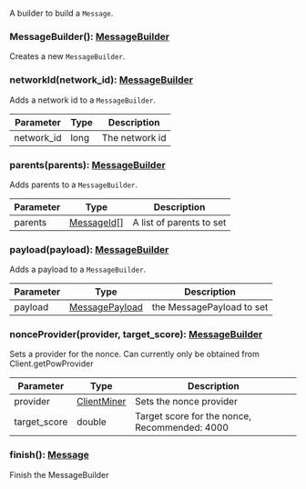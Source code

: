 A builder to build a `Message`.

### MessageBuilder(): [MessageBuilder](#messagebuilder)

Creates a new `MessageBuilder`.

### networkId(network_id): [MessageBuilder](#messagebuilder)

Adds a network id to a `MessageBuilder`.

| Parameter  | Type | Description    |
| ---------- | ---- | -------------- |
| network_id | long | The network id |

### parents(parents): [MessageBuilder](#messagebuilder)

Adds parents to a `MessageBuilder`.

| Parameter | Type                      | Description              |
| --------- | ------------------------- | ------------------------ |
| parents   | [MessageId[]](#messageid) | A list of parents to set |

### payload(payload): [MessageBuilder](#messagebuilder)

Adds a payload to a `MessageBuilder`.

| Parameter | Type                              | Description               |
| --------- | --------------------------------- | ------------------------- |
| payload   | [MessagePayload](#messagepayload) | the MessagePayload to set |

### nonceProvider(provider, target_score): [MessageBuilder](#messagebuilder)

Sets a provider for the nonce. Can currently only be obtained from Client.getPowProvider

| Parameter    | Type                        | Description                                   |
| ------------ | --------------------------- | --------------------------------------------- |
| provider     | [ClientMiner](#clientminer) | Sets the nonce provider                       |
| target_score | double                      | Target score for the nonce, Recommended: 4000 |

### finish(): [Message](#message)

Finish the MessageBuilder
